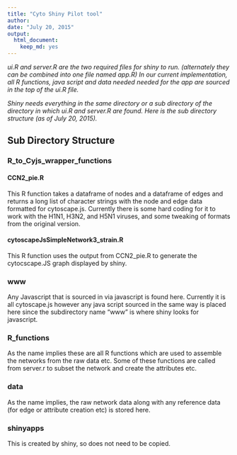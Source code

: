 ```yaml
---
title: "Cyto Shiny Pilot tool"
author: 
date: "July 20, 2015"
output:
  html_document:
    keep_md: yes
---
```






*ui.R and server.R are the two required files for shiny to run.  (alternately they can be combined into one file named app.R)  In our current implementation, all R functions, java script and data needed needed for the app are sourced in the top of the ui.R file.* 

*Shiny needs everything in the same directory or a sub directory of the directory in which ui.R and server.R are found.  Here is the sub directory structure (as of July 20, 2015).*

## Sub Directory Structure ##

### R_to_Cyjs_wrapper_functions ###

#### CCN2_pie.R ####
This R function takes a dataframe of nodes and a dataframe of edges and returns a long list of character strings with the node and edge data formatted for cytoscape.js.  Currently there is some hard coding for it to work with the H1N1, H3N2, and H5N1 viruses, and some tweaking of formats from the original version.

#### cytoscapeJsSimpleNetwork3_strain.R ####
This R function uses the output from CCN2_pie.R to generate the cytocscape.JS graph displayed by shiny.

### www ###

Any Javascript that is sourced in via javascript is found here.  Currently it is all cytoscape.js however any java script sourced in the same way is placed here since the subdirectory name "www" is where shiny looks for javascript.

### R_functions ###

As the name implies these are all R functions which are used to assemble the networks from the raw data etc.  Some of these functions are called from server.r to subset the network and create the attributes etc.

### data ###

As the name implies, the raw network data along with any reference data (for edge or attribute creation etc) is stored here.

### shinyapps ###

This is created by shiny, so does not need to be copied. 


